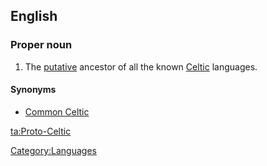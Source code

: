 ==English==
{{wikipedia}}

===Proper noun===
{{en-proper noun|sg=[[proto-|Proto]]-[[Celtic]]}}

# The [[putative]] ancestor of all the known [[Celtic]] languages.

====Synonyms====
*[[Common Celtic]]

[[Category:Languages]]

[[ta:Proto-Celtic]]